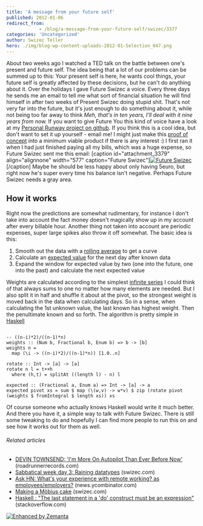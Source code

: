 ```yaml
---
title: 'A message from your future self'
published: 2012-01-06
redirect_from: 
            - /blog/a-message-from-your-future-self/swizec/3377
categories: 'Uncategorized'
author: Swizec Teller
hero: ./img/blog-wp-content-uploads-2012-01-Selection_047.png
---
```

About two weeks ago I watched a TED talk on the battle between one's present and future self. The idea being that a lot of our problems can be summed up to this: Your present self is here, he wants cool things, your future self is greatly affected by these decisions, but he can't do anything about it.  Over the holidays I gave Future Swizec a voice. Every three days he sends me an email to tell me what sort of financial situation he will find himself in after two weeks of Present Swizec doing stupid shit. That's not very far into the future, but it's just enough to do something about it, while not being too far away to think _Meh, that's in ten years, I'll deal with it nine years from now._ If you want to give Future You this kind of voice have a look at my [Personal Runway project on github](https://github.com/Swizec/Personal-Runway). If you think this is a cool idea, but don't want to set it up yourself - email me! I might just make this [proof of concept](http://en.wikipedia.org/wiki/Proof_of_concept "Proof of concept") into a minimum viable product if there is any interest :) I first ran it when I had just finished paying all my bills, which was a huge expense, so Future Swizec sent me this email: \[caption id="attachment_3379" align="alignnone" width="577" caption="Future Swizec"][![Future Swizec](http://swizec.com/blog/wp-content/uploads/2012/01/Selection_047.png "Future Swizec")](./img/blog-wp-content-uploads-2012-01-Selection_047.png)\[/caption] Maybe he should be less happy about only having 5euro, but right now he's super every time his balance isn't negative. Perhaps Future Swizec needs a gray area.

## How it works

Right now the predictions are somewhat rudimentary, for instance I don't take into account the fact money doesn't magically show up in my account after every billable hour. Another thing not taken into account are periodic expenses, super large spikes also throw it off somewhat. The basic idea is this:

1. Smooth out the data with a [rolling average](http://en.wikipedia.org/wiki/Moving_average "Moving average") to get a curve
2. Calculate an [expected value](http://en.wikipedia.org/wiki/Expected_value "Expected value") for the next day after known data
3. Expand the window for expected value by two (one into the future, one into the past) and calculate the next expected value

Weights are calculated according to the simplest [infinite series](http://en.wikipedia.org/wiki/Series_%28mathematics%29 "Series (mathematics)") I could think of that always sums to one no matter how many elements are needed. But I also split it in half and shuffle it about at the pivot, so the strongest weight is moved back in the data when calculating days. So in a sense, when calculating the 1st unknown value, the last known has highest weight. Then the penultimate known and so forth. The algorithm is pretty simple in [Haskell](http://haskell.org "Haskell (programming language)")

```

-- ((n-i)*2)/((n-1)*n)
weights :: (Num b, Fractional b, Enum b) => b -> [b]
weights n =
  map (\i -> ((n-i)*2)/((n-1)*n)) [1.0..n]

rotate :: Int -> [a] -> [a]
rotate n l = t++h
  where (h,t) = splitAt ((length l) - n) l

expected :: (Fractional a, Enum a) => Int -> [a] -> a
expected pivot xs = sum $ map (\(w,v) -> w*v) $ zip (rotate pivot (weights $ fromIntegral $ length xs)) xs
```

Of course someone who actually knows Haskell would write it much better. And there you have it, a simple way to talk with Future Swizec. There is still some tweaking to do and hopefully I can find more people to run this on and see how it works out for them as well.

###### Related articles

- [DEVIN TOWNSEND: 'I'm More On Autopilot Than Ever Before Now'](http://www.roadrunnerrecords.com/blabbermouth.net/news.aspx?mode=Article&newsitemID=167732) (roadrunnerrecords.com)
- [Sabbatical week day 3: Raining datatypes](http://swizec.com/blog/sabbatical-week-day-3-raining-datatypes/swizec/3293) (swizec.com)
- [Ask HN: What's your experience with remote working? as employees/employers?](http://news.ycombinator.com/item?id=3428195) (news.ycombinator.com)
- [Making a Möbius cake](http://swizec.com/blog/making-a-mobius-cake/ponywithhiccups/2737) (swizec.com)
- [Haskell : "The last statement in a 'do' construct must be an expression"](http://stackoverflow.com/questions/8664411/haskell-the-last-statement-in-a-do-construct-must-be-an-expression) (stackoverflow.com)

[![Enhanced by Zemanta](http://img.zemanta.com/zemified_e.png?x-id=44227b78-3df1-44c8-9c91-6dde805ece94)](http://www.zemanta.com/ "Enhanced by Zemanta")